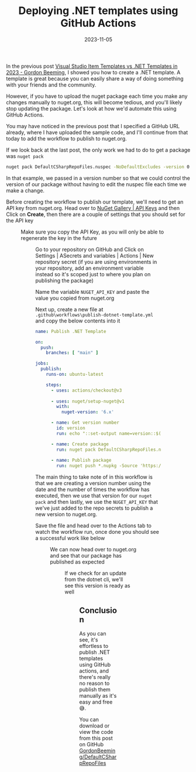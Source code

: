 ﻿---
title: 'Deploying .NET templates using GitHub Actions'
date: 2023-11-05
tags: ['git', 'nuget.org', 'GitHub Actions', 'GitHub', '.NET', '.NET CLI', 'NuGet', 'dotnet', 'dotnet new']
draft: false
summary: 'Once you''ve created a .NET template, you should automate the updates of the package using GitHub actions to remove the effort required in publishing updates'
---


In the previous post [Visual Studio Item Templates vs .NET Templates in 2023 - Gordon Beeming](https://gordonbeeming.com/blog/visual-studio-item-templates-vs-net-templates-in-2023), I showed you how to create a .NET template. A template is great because you can easily share a way of doing something with your friends and the community.

However, if you have to upload the nuget package each time you make any changes manually to nuget.org, this will become tedious, and you'll likely stop updating the package. Let's look at how we'd automate this using GitHub Actions.

You may have noticed in the previous post that I specified a GitHub URL already, where I have uploaded the sample code, and I'll continue from that today to add the workflow to publish to nuget.org.

If we look back at the last post, the only work we had to do to get a package was `nuget pack`


```bat
nuget pack DefaultCSharpRepoFiles.nuspec -NoDefaultExcludes -version 0.0.0.3
```


In that example, we passed in a version number so that we could control the version of our package without having to edit the nuspec file each time we make a change.

Before creating the workflow to publish our template, we'll need to get an API key from nuget.org. Head over to [NuGet Gallery | API Keys](https://www.nuget.org/account/apikeys) and then Click on **Create**, then there are a couple of settings that you should set for the API key


<Figure key="/images/2023-11-05-21-18-32.png" src="/images/2023-11-05-21-18-32.png" alt="Make sure you configure the scope of the API Key to only what is required" width="0" height="0" caption="Make sure you configure the scope of the API Key to only what is required" />


Make sure you copy the API Key, as you will only be able to regenerate the key in the future


<Figure key="/images/2023-11-05-21-24-22.png" src="/images/2023-11-05-21-24-22.png" alt="Copy the API Key, as we'll use this in the next steps" width="0" height="0" caption="Copy the API Key, as we'll use this in the next steps" />


Go to your repository on GitHub and Click on Settings | ASecrets and variables | Actions | New repository secret (if you are using environments in your repository, add an environment variable instead so it's scoped just to where you plan on publishing the package)

Name the variable `NUGET_API_KEY` and paste the value you copied from nuget.org

Next up, create a new file at `.github\workflows\publish-dotnet-template.yml` and copy the below contents into it


```yaml
name: Publish .NET Template

on:
  push:
    branches: [ "main" ]

jobs:
  publish:
    runs-on: ubuntu-latest

    steps:
      - uses: actions/checkout@v3
      
      - uses: nuget/setup-nuget@v1
        with:
          nuget-version: '6.x'

      - name: Get version number
        id: version
        run: echo "::set-output name=version::$(date +'%Y.%m.%d').$GITHUB_RUN_NUMBER"

      - name: Create package
        run: nuget pack DefaultCSharpRepoFiles.nuspec -NoDefaultExcludes -version ${{ steps.version.outputs.version }}
        
      - name: Publish package
        run: nuget push *.nupkg -Source 'https://api.nuget.org/v3/index.json' -ApiKey ${{secrets.NUGET_API_KEY}}
```


The main thing to take note of in this workflow is that we are creating a version number using the date and the number of times the workflow has executed, then we use that version for our `nuget pack` and then lastly, we use the `NUGET_API_KEY` that we've just added to the repo secrets to publish a new version to nuget.org.

Save the file and head over to the Actions tab to watch the workflow run, once done you should see a successful work like below


<Figure key="/images/2023-11-05-21-28-42.png" src="/images/2023-11-05-21-28-42.png" alt="This success of this workflow means a new version of our package has published to nuget.org" width="0" height="0" caption="This success of this workflow means a new version of our package has published to nuget.org" />


We can now head over to nuget.org and see that our package has published as expected


<Figure key="/images/2023-11-05-21-35-10.png" src="/images/2023-11-05-21-35-10.png" alt="Version 2023.11.5.1 of the package GordonBeeming.DefaultFiles.CSharp was publish from this workflow" width="0" height="0" caption="Version 2023.11.5.1 of the package GordonBeeming.DefaultFiles.CSharp was publish from this workflow" />


If we check for an update from the dotnet cli, we'll see this version is ready as well


<Figure key="/images/2023-11-05-21-37-48.png" src="/images/2023-11-05-21-37-48.png" alt="dotnet new update --check-only shows a new update of our package is available " width="0" height="0" caption="dotnet new update --check-only shows a new update of our package is available " />


## Conclusion

As you can see, it's effortless to publish .NET templates using GitHub actions, and there's really no reason to publish them manually as it's easy and free 😅.

You can download or view the code from this post on GitHub [GordonBeeming/DefaultCSharpRepoFiles](https://github.com/GordonBeeming/DefaultCSharpRepoFiles)


